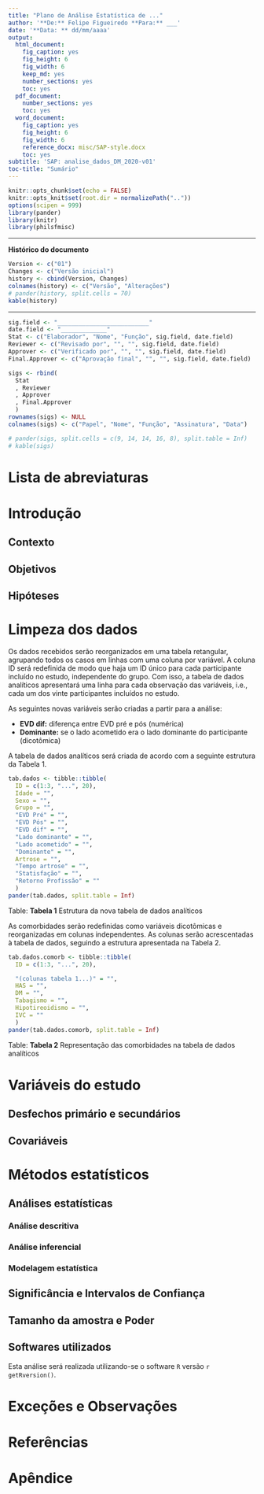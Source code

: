 ```yaml
---
title: "Plano de Análise Estatística de ..."
author: '**De:** Felipe Figueiredo **Para:** ___'
date: '**Data: ** dd/mm/aaaa'
output:
  html_document:
    fig_caption: yes
    fig_height: 6
    fig_width: 6
    keep_md: yes
    number_sections: yes
    toc: yes
  pdf_document:
    number_sections: yes
    toc: yes
  word_document:
    fig_caption: yes
    fig_height: 6
    fig_width: 6
    reference_docx: misc/SAP-style.docx
    toc: yes
subtitle: 'SAP: analise_dados_DM_2020-v01'
toc-title: "Sumário"
---
```


```r
knitr::opts_chunk$set(echo = FALSE)
knitr::opts_knit$set(root.dir = normalizePath(".."))
options(scipen = 999)
library(pander)
library(knitr)
library(philsfmisc)
```

---

**Histórico do documento**

```r
Version <- c("01")
Changes <- c("Versão inicial")
history <- cbind(Version, Changes)
colnames(history) <- c("Versão", "Alterações")
# pander(history, split.cells = 70)
kable(history)
```

---

<!-- **Assinaturas** -->

```r
sig.field <- "__________________________"
date.field <- "_____________"
Stat <- c("Elaborador", "Nome", "Função", sig.field, date.field)
Reviewer <- c("Revisado por", "", "", sig.field, date.field)
Approver <- c("Verificado por", "", "", sig.field, date.field)
Final.Approver <- c("Aprovação final", "", "", sig.field, date.field)

sigs <- rbind(
  Stat
  , Reviewer
  , Approver
  , Final.Approver
  )
rownames(sigs) <- NULL
colnames(sigs) <- c("Papel", "Nome", "Função", "Assinatura", "Data")

# pander(sigs, split.cells = c(9, 14, 14, 16, 8), split.table = Inf)
# kable(sigs)
```

# Lista de abreviaturas

# Introdução

## Contexto

## Objetivos

## Hipóteses

# Limpeza dos dados

Os dados recebidos serão reorganizados em uma tabela retangular, agrupando todos os casos em linhas com uma coluna por variável.
A coluna ID será redefinida de modo que haja um ID único para cada participante incluído no estudo, independente do grupo.
Com isso, a tabela de dados analíticos apresentará uma linha para cada observação das variáveis, i.e., cada um dos vinte participantes incluídos no estudo.

As seguintes novas variáveis serão criadas a partir para a análise:

- **EVD dif:** diferença entre EVD pré e pós (numérica)
- **Dominante:** se o lado acometido era o lado dominante do participante (dicotômica)

A tabela de dados analíticos será criada de acordo com a seguinte estrutura da Tabela 1.

```r
tab.dados <- tibble::tibble(
  ID = c(1:3, "...", 20),
  Idade = "",
  Sexo = "",
  Grupo = "",
  "EVD Pré" = "",
  "EVD Pós" = "",
  "EVD dif" = "",
  "Lado dominante" = "",
  "Lado acometido" = "",
  "Dominante" = "",
  Artrose = "",
  "Tempo artrose" = "",
  "Statisfação" = "",
  "Retorno Profissão" = ""
  )
pander(tab.dados, split.table = Inf)
```

Table: **Tabela 1** Estrutura da nova tabela de dados analíticos

As comorbidades serão redefinidas como variáveis dicotômicas e reorganizadas em colunas independentes.
As colunas serão acrescentadas à tabela de dados, seguindo a estrutura apresentada na Tabela 2.

```r
tab.dados.comorb <- tibble::tibble(
  ID = c(1:3, "...", 20),

  "(colunas tabela 1...)" = "",
  HAS = "",
  DM = "",
  Tabagismo = "",
  Hipotireoidismo = "",
  IVC = ""
  )
pander(tab.dados.comorb, split.table = Inf)
```

Table: **Tabela 2** Representação das comorbidades na tabela de dados analíticos

# Variáveis do estudo

## Desfechos primário e secundários

## Covariáveis

# Métodos estatísticos

## Análises estatísticas

### Análise descritiva

### Análise inferencial

### Modelagem estatística

## Significância e Intervalos de Confiança

## Tamanho da amostra e Poder

## Softwares utilizados

Esta análise será realizada utilizando-se o software `R` versão `r getRversion()`.

<!-- # Resultados -->

# Exceções e Observações

<!-- # Conclusões -->

# Referências

# Apêndice

